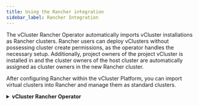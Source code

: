 ```yaml
---
title: Using the Rancher integration
sidebar_label: Rancher Integration
---
```




The vCluster Rancher Operator automatically imports vCluster installations as Rancher clusters. Rancher users can deploy vClusters without possessing cluster create permissions, as the operator handles the necessary setup. Additionally, project owners of the project vCluster is installed in and the cluster owners of the host cluster are automatically assigned as cluster owners in the new Rancher cluster.

After configuring Rancher within the vCluster Platform, you can import virtual clusters into Rancher and manage them as standard clusters.

<details>
  <summary><strong>vCluster Rancher Operator</strong></summary>

## Develop and Deploy the vCluster Rancher Operator

To install the vCluster Rancher Operator using the Rancher UI:

<Flow id="vcluster-rancher-operator-install">

  <Step>
  In the Rancher UI, navigate to the clusters overview page and select the **local** cluster.
  </Step>

  <Step>
  In the sidebar, go to **Apps** → **Repositories**.
  Click **Create**, set a name (for example `loft-charts`), and enter the **Index URL**:
  `https://charts.loft.sh`
  </Step>

  <Step>
  **Optional**: Click the user icon in the top-right corner, select **Preferences** and enable **Include Prerelease Versions**.
  </Step>

  <Step>
  Navigate to **Apps** → **Charts**.
  Search for **vCluster Rancher Operator**, select it, and follow the installation prompts.
  </Step>

  <Step>
  After installation, navigate to **Workloads** → **Deployments**.
  Ensure that the deployment named `vcluster-rancher-operator` has the state **Active**.
  </Step>

</Flow>

After it is installed, the vCluster Rancher Operator automatically integrates vCluster deployments with Rancher.

### 🔍 Retrieve Rancher Cluster ID and Project ID

<Flow id="rancher-id-lookup">

  <Step>
  In the Rancher UI, navigate to **Cluster Management**.
  </Step>

  <Step>
  Select the desired cluster. Click on the name of the cluster you want to identify.
  </Step>

  <Step>
  Click the **ellipsis (⋮)** to the cluster name and select **View YAML**.
  </Step>

  <Step>
  In the displayed YAML, find the `metadata.name` field. This value is your **Cluster ID**.
  </Step>

  <Step>
  Click **Explore** on the cluster containing the project you're interested in.
  </Step>

  <Step>
  In the cluster navigation menu, click **Projects/Namespaces**.
  </Step>

  <Step>
  Locate the project, click the **ellipsis (⋮)** next to it, and select **View YAML**.
  </Step>

  <Step>
  In the displayed YAML, find the `metadata.name` field. This value is your **Project ID**.
  </Step>
</Flow>

### Project resource

If you are creating a project resource into vCluster Platform directly, you can configure the Rancher integration directly on the <code>projects.managementv1.loft.sh</code> resource.

<PartialRancher />

## Manage virtual clusters in the Rancher UI

### Create a virtual cluster in the Rancher UI

<Flow id="rancher-plugin-create-vcluster">
  <Step>
    In the Rancher home page, click **Create Virtual Cluster**.
  </Step>
  <Step>
    Enter a name for the virtual cluster and select the Rancher project in which you wish to create the virtual cluster. Only those projects which have the Rancher Integration enabled are displayed in the list.
  </Step>
  <Step>
    Click **Create** which takes you to the <Label>Create VirtualClusterInstance</Label> page in the vCluster Platform to get ready to create a virtual cluster.
  </Step>
  <Step>
    Click the <Label>Rancher</Label> configuration tab.
  </Step>
  <Step>
    Slide the <Label>Add to Rancher</Label> toggle to enable.
  </Step>
  <Step>
    Click **Create** after you have configured the rest of the virtual cluster based on your preferences.
  </Step>
  <Step>
   In the Rancher UI, navigate to **☰ > Cluster Management**, locate your virtual cluster in the list, and confirm that its status is labeled as **Active**.
  </Step>
</Flow>

### Delete a virtual cluster in the Rancher UI

<Flow id="rancher-plugin-delete-vcluster">
  <Step>
    In the Rancher home page, click the **Delete** icon for the virtual cluster you want to delete.
  </Step>
  <Step>
    You are redirected to the **VirtualClusterInstance** Page in vCluster Platform for confirmation.
  </Step>
  <Step>
    Click **Delete** to confirm in the platform UI. The virtual cluster is then deleted from Rancher.
  </Step>
</Flow>

## Import virtual clusters into Rancher through vCluster Platform UI

After a vCluster Platform project has the Rancher integration enabled, virtual clusters within that project can be synced into Rancher as an imported cluster in Rancher UI. In the vCluster Platform UI, you can enable virtual cluster import into Rancher during the virtual cluster creation step, or by enabling this feature on existing
virtual clusters.

:::info Make Sure Your Project Has Rancher Enabled
If the project does *not* have Rancher integration enabled, you
might not see the **Add to Rancher** options in the virtual cluster configuration.
:::

<Tabs
    defaultValue="creation"
    values={[
        {label: 'During Virtual Cluster Creation', value: 'creation'},
        {label: 'On Existing Virtual Cluster', value: 'existing'},
    ]}>
    <TabItem value="creation">
        <Flow id="enable-rancher-import-creation">
            <Step>
                In the vCluster Platform UI, select a project that has Rancher integration enabled. 
            </Step>
            <Step>
                Click **Virtual Clusters**.
            </Step>
            <Step>
                In the popup, optionally select the virtual cluster template, then click
                <Button>Configure</Button>.
            </Step>
            <Step>
                Click the <Label>Rancher</Label> configuration tab.
            </Step>
            <Step>
                Enable <Label>Add to Rancher</Label>.
            </Step>
            <Step>
                Finish configuring anything else you would like on your virtual cluster, then click
                <Button>Create</Button>. The virtual cluster is created in vCluster Platform and imported into Rancher.
            </Step>
        </Flow>
    </TabItem>
    <TabItem value="existing">
        <Flow id="enable-rancher-import-existing">
            <Step>
                 In the vCluster Platform UI, select a project that has Rancher integration enabled. 
            </Step>
            <Step>
                Find your desired virtual cluster in the virtual cluster list. Slide the
                <Label>Add to Rancher</Label> slider to import the virtual cluster into Rancher.
            </Step>
        </Flow>
    </TabItem>
</Tabs>

## Hiding nodes in Rancher

Since virtual clusters are not using physical nodes, you can hide the nodes from Rancher in order for the
virtual nodes to not be counted in your Rancher node count. In order to hide the nodes of your virtual cluster, you need to enable our Rancher nodeless plugin on the virtual cluster. 

Add the plugin to your `vcluster.yaml` configuration.

```yaml
plugins:
  rancher:
    image: ghcr.io/loft-sh/rancher-nodeless-plugin:0.0.5
```

:::tip Use Templates for plugins
You can enforce that all virtual clusters enable the plugin by enforcing template usage in the project. 
:::

## Disabe Rancher integration

You can disable the Rancher integration at either the virtual cluster or project level. This is done by toggling the same options used to enable the integration in the UI.

### Disable at the virtual cluster level

Disabling integration at the virtual cluster level removes the cluster from the Rancher UI, but the virtual cluster itself continues running in the background. This is useful if you want to stop managing a specific vCluster through Rancher without deleting it.

### Disable at the project level

:::note
Use caution when disabling integration at the project level, as this impacts all associated virtual clusters.
:::

Disabling integration at the project level removes all virtual clusters in that project from the Rancher UI. The virtual clusters remain active, but they are no longer visible or manageable through Rancher.


<details>
  <summary><strong>Uninstall the vCluster Rancher Operator</strong></summary>

  ## Uninstall the vCluster Rancher Operator
  
  To remove the vCluster Rancher Operator from your environment uninstall Helm. 
  
  ### Helm uninstall
  
  ```bash
  helm delete <release-name>
  ```
  - Replace `<release-name>` with the name of your Helm release.

</details> 
